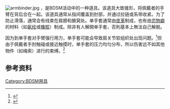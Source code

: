 [[Image:armbinder.jpg|thumb]]
{{vgname2|单手套|en=Monoglove}}，是BDSM活动中的一种道具。该道具大致锥形，将佩戴者的手臂在背后合在一起。该道具通常从指间覆盖到肘部，并通过拉链或系带收紧。为了防止滑落，通常会有线束在肩膀和腋窝处。单手套通常由[[皮革|皮革]]制成，也有由[[恋物癖|恋物癖]]的材料（如[[氨纶|氨纶]]或[[橡胶|橡胶]]）制成。除非有人解開单手套，否則基本上無法自己解脫。

因为到单手套对手臂强行用力，单手套可能会导致肩关节软组织处出现问题。<ref name=MD95>{{cite book |chapter=Of Humane Bondage |last=Miller |first=Philip |coauthors=and Molly Devon |title=Screw the Roses, Send Me the Thorns: The Romance and Sexual Sorcery of Sadomasochism |url=https://archive.org/details/screwrosessendme00mill |year=1995 |publisher=Mystic Rose Books |pages=[https://archive.org/details/screwrosessendme00mill/page/129 129] |isbn=0-9645960-0-8}}</ref>但由于佩戴者手肘触碰或接近触摸时，单手套的压力均匀分布，所以伤害远不如其他物件（如绳索）进行的束缚。<ref>{{cite book|last=Comfort|first=Alex|title=The joy of sex; a cordon bleu guide to lovemaking|year=1972|publisher=Simon & Schuster|pages=194 (<em>s.v.</em> harness)}}</ref>

==参考资料==
{{reflist}}
{{BDSM}}
[[Category:BDSM用具|Category:BDSM用具]]